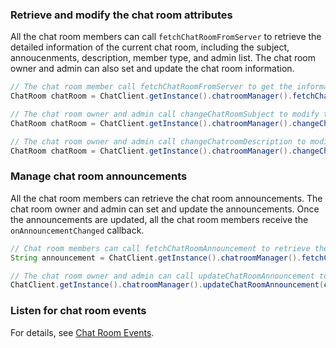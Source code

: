 <PlatformWrapper platform="android">

### Retrieve and modify the chat room attributes

All the chat room members can call `fetchChatRoomFromServer` to retrieve the detailed information of the current chat room, including the subject, annoucenments, description, member type, and admin list. The chat room owner and admin can also set and update the chat room information.

```java
// The chat room member call fetchChatRoomFromServer to get the information of the specifeid chat room.
ChatRoom chatRoom = ChatClient.getInstance().chatroomManager().fetchChatRoomFromServer(chatRoomId);

// The chat room owner and admin call changeChatRoomSubject to modify the chat room subject.
ChatRoom chatRoom = ChatClient.getInstance().chatroomManager().changeChatRoomSubject(chatRoomId, newSubject);

// The chat room owner and admin call changeChatroomDescription to modify the chat room description.
ChatRoom chatRoom = ChatClient.getInstance().chatroomManager().changeChatroomDescription(chatRoomId, newDescription);
```


### Manage chat room announcements

All the chat room members can retrieve the chat room announcements. The chat room owner and admin can set and update the announcements. Once the announcements are updated, all the chat room members receive the `onAnnouncementChanged` callback.

```java
// Chat room members can call fetchChatRoomAnnouncement to retrieve the chat room annoucements.
String announcement = ChatClient.getInstance().chatroomManager().fetchChatRoomAnnouncement(chatRoomId);

// The chat room owner and admin can call updateChatRoomAnnouncement to set or update the chat room announcements.
ChatClient.getInstance().chatroomManager().updateChatRoomAnnouncement(chatRoomId, announcement);
```

### Listen for chat room events

For details, see [Chat Room Events](manage-chatrooms#listen-for-chat-room-events).

</PlatformWrapper>